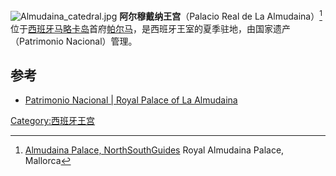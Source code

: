 [[File:Almudaina_catedral.jpg|thumb]]
'''阿尔穆戴纳王宫'''（Palacio Real de La Almudaina）<ref>[http://www.northsouthguides.com/mallorca_almudaina_palace.html Almudaina Palace, NorthSouthGuides] {{Wayback|url=http://www.northsouthguides.com/mallorca_almudaina_palace.html |date=20140818210121 }} Royal Almudaina Palace, Mallorca</ref> 位于[[西班牙|西班牙]][[马略卡岛|马略卡岛]]首府[[帕尔马_(西班牙)|帕尔马]]，是西班牙王室的夏季驻地，由国家遗产（Patrimonio Nacional）管理。

== 参考 ==
{{Reflist}}
{{commonscat-inline}}
* [https://web.archive.org/web/20071010143100/http://www.patrimonionacional.es/en/almudain/almudain.htm Patrimonio Nacional | Royal Palace of La Almudaina]
{{coord|39.5675|N|2.64722|E|source:kolossus-cawiki|display=title}}

[[Category:西班牙王宫|Category:西班牙王宫]]